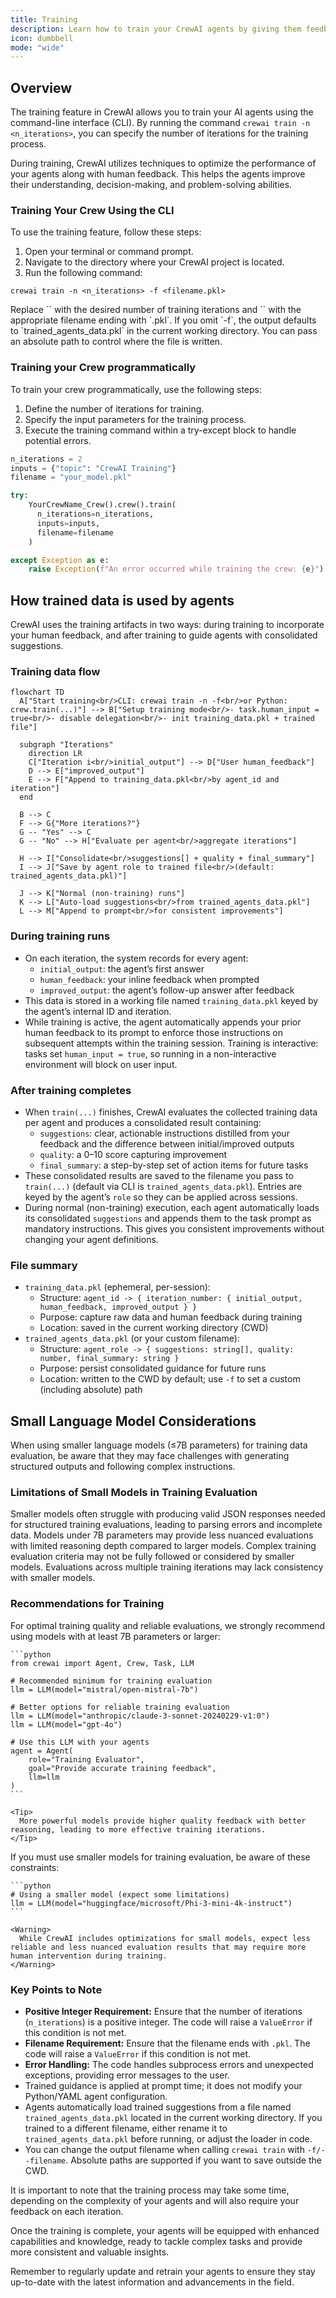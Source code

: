 ```yaml
---
title: Training
description: Learn how to train your CrewAI agents by giving them feedback early on and get consistent results.
icon: dumbbell
mode: "wide"
---
```


## Overview

The training feature in CrewAI allows you to train your AI agents using the command-line interface (CLI).
By running the command `crewai train -n <n_iterations>`, you can specify the number of iterations for the training process.

During training, CrewAI utilizes techniques to optimize the performance of your agents along with human feedback.
This helps the agents improve their understanding, decision-making, and problem-solving abilities.

### Training Your Crew Using the CLI

To use the training feature, follow these steps:

1. Open your terminal or command prompt.
2. Navigate to the directory where your CrewAI project is located.
3. Run the following command:

```shell
crewai train -n <n_iterations> -f <filename.pkl>
```
<Tip>
  Replace `<n_iterations>` with the desired number of training iterations and `<filename>` with the appropriate filename ending with `.pkl`.
</Tip>

<Note>
  If you omit `-f`, the output defaults to `trained_agents_data.pkl` in the current working directory. You can pass an absolute path to control where the file is written.
</Note>

### Training your Crew programmatically

To train your crew programmatically, use the following steps:

1. Define the number of iterations for training.
2. Specify the input parameters for the training process.
3. Execute the training command within a try-except block to handle potential errors.

```python Code
n_iterations = 2
inputs = {"topic": "CrewAI Training"}
filename = "your_model.pkl"

try:
    YourCrewName_Crew().crew().train(
      n_iterations=n_iterations,
      inputs=inputs,
      filename=filename
    )

except Exception as e:
    raise Exception(f"An error occurred while training the crew: {e}")
```

## How trained data is used by agents

CrewAI uses the training artifacts in two ways: during training to incorporate your human feedback, and after training to guide agents with consolidated suggestions.

### Training data flow

```mermaid
flowchart TD
  A["Start training<br/>CLI: crewai train -n -f<br/>or Python: crew.train(...)"] --> B["Setup training mode<br/>- task.human_input = true<br/>- disable delegation<br/>- init training_data.pkl + trained file"]

  subgraph "Iterations"
    direction LR
    C["Iteration i<br/>initial_output"] --> D["User human_feedback"]
    D --> E["improved_output"]
    E --> F["Append to training_data.pkl<br/>by agent_id and iteration"]
  end

  B --> C
  F --> G{"More iterations?"}
  G -- "Yes" --> C
  G -- "No" --> H["Evaluate per agent<br/>aggregate iterations"]

  H --> I["Consolidate<br/>suggestions[] + quality + final_summary"]
  I --> J["Save by agent role to trained file<br/>(default: trained_agents_data.pkl)"]

  J --> K["Normal (non-training) runs"]
  K --> L["Auto-load suggestions<br/>from trained_agents_data.pkl"]
  L --> M["Append to prompt<br/>for consistent improvements"]
```

### During training runs

- On each iteration, the system records for every agent:
  - `initial_output`: the agent’s first answer
  - `human_feedback`: your inline feedback when prompted
  - `improved_output`: the agent’s follow-up answer after feedback
- This data is stored in a working file named `training_data.pkl` keyed by the agent’s internal ID and iteration.
- While training is active, the agent automatically appends your prior human feedback to its prompt to enforce those instructions on subsequent attempts within the training session.
  Training is interactive: tasks set `human_input = true`, so running in a non-interactive environment will block on user input.

### After training completes

- When `train(...)` finishes, CrewAI evaluates the collected training data per agent and produces a consolidated result containing:
  - `suggestions`: clear, actionable instructions distilled from your feedback and the difference between initial/improved outputs
  - `quality`: a 0–10 score capturing improvement
  - `final_summary`: a step-by-step set of action items for future tasks
- These consolidated results are saved to the filename you pass to `train(...)` (default via CLI is `trained_agents_data.pkl`). Entries are keyed by the agent’s `role` so they can be applied across sessions.
- During normal (non-training) execution, each agent automatically loads its consolidated `suggestions` and appends them to the task prompt as mandatory instructions. This gives you consistent improvements without changing your agent definitions.

### File summary

- `training_data.pkl` (ephemeral, per-session):
  - Structure: `agent_id -> { iteration_number: { initial_output, human_feedback, improved_output } }`
  - Purpose: capture raw data and human feedback during training
  - Location: saved in the current working directory (CWD)
- `trained_agents_data.pkl` (or your custom filename):
  - Structure: `agent_role -> { suggestions: string[], quality: number, final_summary: string }`
  - Purpose: persist consolidated guidance for future runs
  - Location: written to the CWD by default; use `-f` to set a custom (including absolute) path

## Small Language Model Considerations

<Warning>
  When using smaller language models (≤7B parameters) for training data evaluation, be aware that they may face challenges with generating structured outputs and following complex instructions.
</Warning>

### Limitations of Small Models in Training Evaluation

<CardGroup cols={2}>
  <Card title="JSON Output Accuracy" icon="triangle-exclamation">
    Smaller models often struggle with producing valid JSON responses needed for structured training evaluations, leading to parsing errors and incomplete data.
  </Card>
  <Card title="Evaluation Quality" icon="chart-line">
    Models under 7B parameters may provide less nuanced evaluations with limited reasoning depth compared to larger models.
  </Card>
  <Card title="Instruction Following" icon="list-check">
    Complex training evaluation criteria may not be fully followed or considered by smaller models.
  </Card>
  <Card title="Consistency" icon="rotate">
    Evaluations across multiple training iterations may lack consistency with smaller models.
  </Card>
</CardGroup>

### Recommendations for Training

<Tabs>
  <Tab title="Best Practice">
    For optimal training quality and reliable evaluations, we strongly recommend using models with at least 7B parameters or larger:

    ```python
    from crewai import Agent, Crew, Task, LLM

    # Recommended minimum for training evaluation
    llm = LLM(model="mistral/open-mistral-7b")

    # Better options for reliable training evaluation
    llm = LLM(model="anthropic/claude-3-sonnet-20240229-v1:0")
    llm = LLM(model="gpt-4o")

    # Use this LLM with your agents
    agent = Agent(
        role="Training Evaluator",
        goal="Provide accurate training feedback",
        llm=llm
    )
    ```

    <Tip>
      More powerful models provide higher quality feedback with better reasoning, leading to more effective training iterations.
    </Tip>
  </Tab>
  <Tab title="Small Model Usage">
    If you must use smaller models for training evaluation, be aware of these constraints:

    ```python
    # Using a smaller model (expect some limitations)
    llm = LLM(model="huggingface/microsoft/Phi-3-mini-4k-instruct")
    ```

    <Warning>
      While CrewAI includes optimizations for small models, expect less reliable and less nuanced evaluation results that may require more human intervention during training.
    </Warning>
  </Tab>
</Tabs>

### Key Points to Note

- **Positive Integer Requirement:** Ensure that the number of iterations (`n_iterations`) is a positive integer. The code will raise a `ValueError` if this condition is not met.
- **Filename Requirement:** Ensure that the filename ends with `.pkl`. The code will raise a `ValueError` if this condition is not met.
- **Error Handling:** The code handles subprocess errors and unexpected exceptions, providing error messages to the user.
- Trained guidance is applied at prompt time; it does not modify your Python/YAML agent configuration.
- Agents automatically load trained suggestions from a file named `trained_agents_data.pkl` located in the current working directory. If you trained to a different filename, either rename it to `trained_agents_data.pkl` before running, or adjust the loader in code.
- You can change the output filename when calling `crewai train` with `-f/--filename`. Absolute paths are supported if you want to save outside the CWD.

It is important to note that the training process may take some time, depending on the complexity of your agents and will also require your feedback on each iteration.

Once the training is complete, your agents will be equipped with enhanced capabilities and knowledge, ready to tackle complex tasks and provide more consistent and valuable insights.

Remember to regularly update and retrain your agents to ensure they stay up-to-date with the latest information and advancements in the field.
